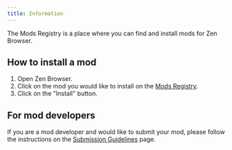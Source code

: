 ```yaml
---
title: Information
---
```


The Mods Registry is a place where you can find and install mods for Zen Browser.

## How to install a mod

1. Open Zen Browser.
2. Click on the mod you would like to install on the [Mods Registry](https://www.zen-browser.app/mods).
3. Click on the "Install" button.

## For mod developers

If you are a mod developer and would like to submit your mod, please follow the instructions on the [Submission Guidelines](./themes-marketplace-submission-guidelines.mdx) page.
